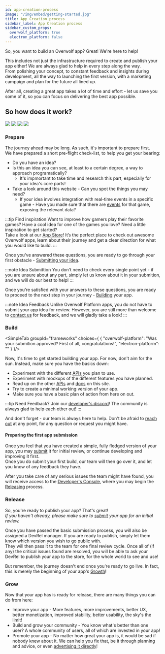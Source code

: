 ```yaml
---
id: app-creation-process
image: "/img/embed/getting-started.jpg"
title: App Creation process
sidebar_label: App Creation process
sidebar_custom_props:
  overwolf_platform: true
  electron_platform: false
---
```


So, you want to build an Overwolf app? Great! We're here to help!

This includes not just the infrastructure required to create and publish your app either! We are always glad to help in every step along the way.  
From polishing your concept, to constant feedback and insights during development, all the way to launching the first version,
with a marketing campaign and plan for the future all lined up.

After all, creating a great app takes a lot of time and effort - let us save you some of it, so you can focus on delivering the best app possible.

## So how does it work?
<div className='center-text-mobile'>

![](/assets/app-creation/desktop-light-app-creation-process.png)
![](/assets/app-creation/desktop-dark-app-creation-process.png)
![](/assets/app-creation/mobile-light-app-creation-process.png)
![](/assets/app-creation/mobile-dark-app-creation-process.png)

</div>

### Prepare

The journey ahead may be long. As such, it's important to prepare first.  
We have prepared a short pre-flight check-list, to help you get your bearing:
- Do you have an idea?
- Is this an idea you can see, at least to a certain degree, a way to approach programatically?
  - It's impmortant to take time and research this part, especially for your idea's core parts!
- Take a look around this website - Can you spot the things you may need?
  - If your idea involves integration with real-time events in a specific game - Have you made sure that there are [events](/api/games/events) for that game, exposing the relevant data?

:::tip Find inspiration
Want to improve how gamers play their favorite games?
Have a cool idea for one of the games you love?
Need a little inspiration to get started?  
Take a look at our [App Store](https://www.overwolf.com/appstore)!
It’s the perfect place to check out awesome Overwolf apps, learn about their journey and get a clear direction for what you would like to build.
:::

<Tabs groupId="frameworks">
<TabItem value="overwolf-platform" label="Overwolf Platform">

Once you've answered these questions, you are ready to go through your first obstacle - [Submitting your idea](submit-app-proposal).  

:::note Idea Submittion
You don't need to check every single point yet - if you are unsure about any part, simply let us know about it in your submition, and we will do our best to help!
:::

</TabItem>
<TabItem value="electron-platform" label="Overwolf Electron">

Once you're satisfied with your answers to these questions, you are ready to proceed to the next step in your journey - [Building](#build) your app.

:::note Idea Feedback
Unlike Overwolf Platform apps, you do not have to submit your app idea for review. However, you are still more than welcome to [contact us](/support/contact-us) for feedback,
and we will gladly take a look!
:::

</TabItem>
</Tabs>

### Build

<SimpleTab groupId="frameworks" choices={
  {
    "overwolf-platform": "Was your submition approved? First of all, congratulations!",
    "electron-platform": ""
  }
}/>

Now, it's time to get started building your app. For now, don't aim for the sun. Instead, make sure you have the basics down:
- Experiment with the different [APIs](/api) you plan to use.
- Experiment with mockups of the different features you have planned.
- Read up on the other [APIs](/api) and [docs](/topics/best-practices) on this site.
- Try to create a minimal working version of your app.
- Make sure you have a basic plan of action from here on out.

:::tip Need Feedback?
Join our [developer's discord](https://discord.gg/overwolf-developers)! The community is always glad to help each other out!
:::

And don't forget - our team is always here to help. Don't be afraid to [reach out](/support/contact-us) at any point, for any question or request you might have.

#### Preparing the first app submission

Once you feel that you have created a simple, fully fledged version of your app, you may [submit][submit] it for initial review, or continue developing and improving it first.  
Once you do submit your first build, our team will then go over it, and let you know of any feedback they have.

After you take care of any serious issues the team might have found, you will receive access to the [Developer's Console](/tools/developers-console), where you may begin the [Releasing](#release) process.

### Release

So, you're ready to publish your app? That's great!  
_If you haven't already, please make sure to [submit][submit] your app for an initial review._

Once you have passed the basic submission process, you will also be assigned a DevRel manager. If you are ready to publish, simply let them know which version you wish to go public with.  
They will then pass it to the team for one final review cycle. Once all of (if any) the critical issues found are resolved, you will be able to ask your DevRel to publish your app to the store, for the whole world to see and use!

But remember, the journey doesn't end once you're ready to go live. In fact, this is merely the beginning of your app's [Growth](#grow)!

### Grow

Now that your app has is ready for release, there are many things you can do from here:
- Improve your app - More features, more improvements, better UX, better monetization, improved stability, better usability, the sky's the limit!
- Build and grow your community - You know what's better than one user? A whole community of users, all of which are invested in your app!
- Promote your app - No matter how great your app is, it would be sad if nobody knew about it. We can help you fix that, be it through planning and advice, or even [advertising it directly](/topics/request-a-service/promoting-your-app)!

[submit]: /start/submit-your-app